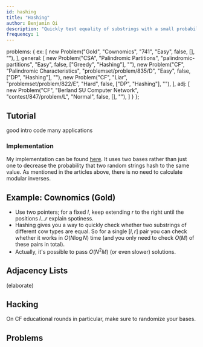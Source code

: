 ```yaml
---
id: hashing
title: "Hashing"
author: Benjamin Qi
description: "Quickly test equality of substrings with a small probability of failure."
frequency: 1
---
```



  problems: {
    ex: [
      new Problem("Gold", "Cownomics", "741", "Easy", false, [], ""),
    ],
    general: [
      new Problem("CSA", "Palindromic Partitions", "palindromic-partitions", "Easy", false, ["Greedy", "Hashing"], ""),
      new Problem("CF", "Palindromic Characteristics", "problemset/problem/835/D", "Easy", false, ["DP", "Hashing"], ""),
      new Problem("CF", "Liar", "problemset/problem/822/E", "Hard", false, ["DP", "Hashing"], ""),
    ],
    adj: [
      new Problem("CF", "Berland SU Computer Network", "contest/847/problem/L", "Normal", false, [], ""),
    ]
  }
};

## Tutorial

<resources>
  <resource source="CPH" title="26.3 - String Hashing" starred>good intro</resource>
  <resource source="cp-algo" title="String Hashing" url="string/string-hashing.html" starred>code</resource>
  <resource source="PAPS" title="14.3 - Hashing" starred>many applications</resource>

</resources>

### Implementation

<IncompleteSection />

My implementation can be found [here](https://github.com/bqi343/USACO/blob/master/Implementations/content/strings%20(14)/Light/HashRange%20(14.2).h). It uses two bases rather than just one to decrease the probability that two random strings hash to the same value. As mentioned in the articles above, there is no need to calculate modular inverses.

## Example: Cownomics (Gold)

<problems-list problems={metadata.problems.ex} />

  - Use two pointers; for a fixed $l$, keep extending $r$ to the right until the positions $l\ldots r$ explain spotiness. 
  - Hashing gives you a way to quickly check whether two substrings of different cow types are equal. So for a single $[l,r]$ pair you can check whether it works in $O(N\log N)$ time (and you only need to check $O(M)$ of these pairs in total).
  - Actually, it's possible to pass $O(N^2M)$ (or even slower) solutions.

## Adjacency Lists

(elaborate)

<problems-list problems={metadata.problems.adj} />

## Hacking

<resources>
  <resource source="CF" title="dacin21 - Anti-Hash Tests" url="blog/entry/60442">On CF educational rounds in particular, make sure to randomize your bases.</resource>
</resources>

## Problems

<problems-list problems={metadata.problems.general} />

